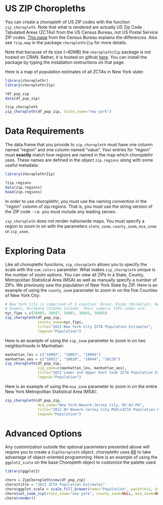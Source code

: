 <!--
  %\VignetteEngine{knitr}
%\VignetteIndexEntry{a) US ZIP Choropleths}
-->

US ZIP Choropleths
===

You can create a choropleth of US ZIP codes with the function `zip_choropleth`. Note that what is rendered are actually US Zip Code Tabulated Areas (ZCTAs) from the US Census Bureau, not US Postal Service ZIP codes. [This page](https://www.census.gov/geo/reference/zctas.html) from the Census Bureau explains the differences. Also see `?zip.map` in the package `choroplethrZip` for more details.

Note that because of its size (~60MB) the `choroplethrZip` package is not hosted on CRAN. Rather, it is hosted on github [here](https://github.com/arilamstein/choroplethrZip). You can install the package by typing the installation instructions on that page.

Here is a map of population estimates of all ZCTAs in New York state:

```r
library(choroplethr)
library(choroplethrZip)

?df_pop_zip
data(df_pop_zip)

?zip_choropleth
zip_choropleth(df_pop_zip, state_zoom="new york")
```

# Data Requirements

The data.frame that you provide to `zip_choropleth` must have one column named "region" and one column named "value". Your entries for "region" must **exactly** match how regions are named in the map which choroplethr uses.  These names are defined in the object `zip.regions` along with some useful metadata:

```r
library(choroplethrZip)

?zip.regions
data(zip.regions)
head(zip.regions)
```

In order to use choroplethr, you must use the naming convention in the "region" column of zip.regions. That is, you must use the string version of the ZIP code - i.e. you must include any leading zeroes. 

`zip_choropleth` does not render nationwide maps. You must specify a region to zoom in on with the parameters `state_zoom`, `county_zoom`, `msa_zoom` or `zip_zoom`.


# Exploring Data

Like all choroplethr functions, `zip_choropleth` allows you to specify the scale with the `num_colors` parameter. What makes `zip_choropleth` unique is the number of zoom options. You can view all ZIPs in a State, County, Metropolitan Statistical Area (MSA) as well as manually specify a number of ZIPs. We previously saw the population of New York State by ZIP. Here is an example of using the `county_zoom` parameter to zoom in on the five Counties of New York City:

```r
# New York City is comprised of 5 counties: Bronx, Kings (Brooklyn), New York (Manhattan), 
# Queens, Richmond (Staten Island). Their numeric FIPS codes are:
nyc_fips = c(36005, 36047, 36061, 36081, 36085)
zip_choropleth(df_pop_zip,
               county_zoom=nyc_fips,
               title="2012 New York City ZCTA Population Estimates",
               legend="Population")
```

Here is an example of using the `zip_zoom` parameter to zoom in on two neighborhoods in Manhattan:
```r
manhattan_les = c("10002", "10003", "10009")
manhattan_ues = c("10021", "10028", "10044", "10128")
zip_choropleth(df_pop_zip,
               zip_zoom=c(manhattan_les, manhattan_ues),
               title="2012 Lower and Upper East Side ZCTA Population Estimates",
               legend="Population")
```

Here is an example of using the `msa_zoom` parameter to zoom in on the entire New York Metropolitan Statistical Area (MSA):

```r
zip_choropleth(df_pop_zip,
               msa_zoom="New York-Newark-Jersey City, NY-NJ-PA",
               title="2012 NY-Newark-Jersey City MSA\nZCTA Population Estimates",
               legend="Population")
```

# Advanced Options

Any customization outside the optional parameters presented above will require you to create a `ZipChoropleth` object.  choroplethr uses [R6](https://github.com/wch/R6) to take advantage of object-oriented programming.  Here is an example of using the `ggplot2_scale` on the base Choropleth object to customize the palette used.

```r
library(ggplot2)

choro = ZipChoropleth$new(df_pop_zip)
choro$title = "2012 ZCTA Population Estimates"
choro$ggplot_scale = scale_fill_brewer(name="Population", palette=2, drop=FALSE)
choro$set_zoom_zip(state_zoom="new york", county_zoom=NULL, msa_zoom=NULL, zip_zoom=NULL)
choro$render()
```
